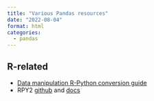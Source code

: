 ```yaml
---
title: "Various Pandas resources"
date: "2022-08-04"
format: html
categories:
  - pandas
---
```


## R-related
- [Data manipulation R-Python conversion guide](https://www.mit.edu/~amidi/teaching/data-science-tools/conversion-guide/r-python-data-manipulation/#)
- RPY2 [github](https://github.com/rpy2/rpy2) and [docs](https://rpy2.github.io/doc/v3.5.x/html/index.html)